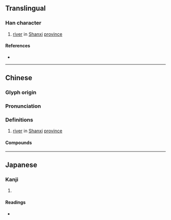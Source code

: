 {{also|沣}}
{{character info/new}}
==Translingual==

===Han character===
{{Han char|rn=85|rad=水|as=18|sn=21|four=35118|canj=EUJT|ids=⿰氵豐}}

# [[river]] in [[Shanxi]] [[province]]

====References====
* {{Han ref|kx=0662.150|dkj=18739|dj=1071.170|hdz=31792.040|uh=7043|ud=28739|bh=F5D3|bd=62931}}

----

==Chinese==
{{zh-forms|s=沣}}

===Glyph origin===
{{Han etym}}

===Pronunciation===
{{zh-pron
|m=fēng
|c=fung1
|mc=y
|oc=y
|cat=pn
}}

===Definitions===
{{zh-hanzi}}

# [[river]] in [[Shanxi]] [[province]]

====Compounds====
{{zh-der|灃河|灃水}}

----

==Japanese==

===Kanji===
{{ja-kanji|grade=|rs=水18}}

# {{rfdef|ja|sort=水18}}

====Readings====
* {{ja-readings|on=[[ふう]] (hū), [[ふ]] (fu), [[ほう]] (hō)|kun=}}